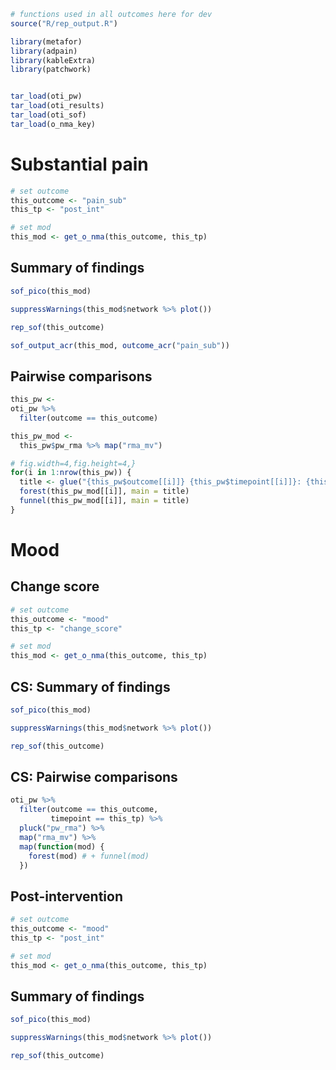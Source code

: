 
```r
# functions used in all outcomes here for dev
source("R/rep_output.R")

library(metafor)
library(adpain)
library(kableExtra)
library(patchwork)


tar_load(oti_pw)
tar_load(oti_results)
tar_load(oti_sof)
tar_load(o_nma_key)


```

# Substantial pain

```r
# set outcome
this_outcome <- "pain_sub"
this_tp <- "post_int"

```

```r
# set mod
this_mod <- get_o_nma(this_outcome, this_tp)

```


## Summary of findings

```r
sof_pico(this_mod)

```

```r
suppressWarnings(this_mod$network %>% plot())
```


```r
rep_sof(this_outcome)

```


```r

sof_output_acr(this_mod, outcome_acr("pain_sub"))

```

## Pairwise comparisons

```r

this_pw <-
oti_pw %>%
  filter(outcome == this_outcome)

this_pw_mod <-
  this_pw$pw_rma %>% map("rma_mv")


```

```r
# fig.width=4,fig.height=4,}
for(i in 1:nrow(this_pw)) {
  title <- glue("{this_pw$outcome[[i]]} {this_pw$timepoint[[i]]}: {this_pw$intervention[[i]]}") 
  forest(this_pw_mod[[i]], main = title) 
  funnel(this_pw_mod[[i]], main = title)
}

```



# Mood

## Change score

```r
# set outcome
this_outcome <- "mood"
this_tp <- "change_score"

```

```r
# set mod
this_mod <- get_o_nma(this_outcome, this_tp)

```


## CS: Summary of findings

```r
sof_pico(this_mod)

```

```r
suppressWarnings(this_mod$network %>% plot())
```


```r
rep_sof(this_outcome)

```

## CS: Pairwise comparisons

```r
oti_pw %>% 
  filter(outcome == this_outcome,
         timepoint == this_tp) %>% 
  pluck("pw_rma") %>% 
  map("rma_mv") %>% 
  map(function(mod) {
    forest(mod) # + funnel(mod)
  })


```


## Post-intervention

```r
# set outcome
this_outcome <- "mood"
this_tp <- "post_int"

```

```r
# set mod
this_mod <- get_o_nma(this_outcome, this_tp)

```


## Summary of findings

```r
sof_pico(this_mod)

```

```r
suppressWarnings(this_mod$network %>% plot())
```


```r
rep_sof(this_outcome)

```

